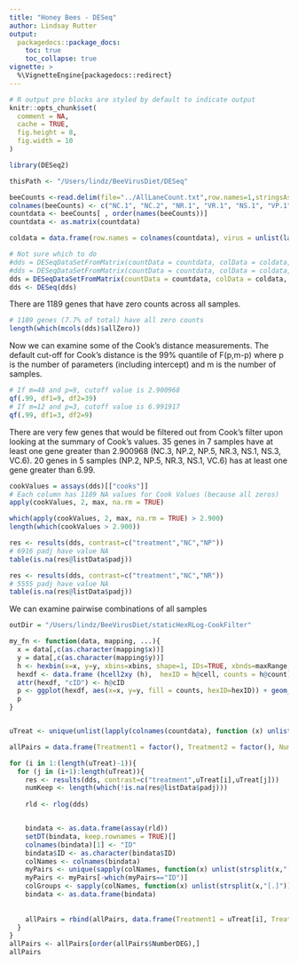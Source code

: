 ```yaml
---
title: "Honey Bees - DESeq"
author: Lindsay Rutter
output:
  packagedocs::package_docs:
    toc: true
    toc_collapse: true
vignette: >
  %\VignetteEngine{packagedocs::redirect}
---
```


<meta http-equiv="content-type" content="text/html;charset=utf-8" />

```r
# R output pre blocks are styled by default to indicate output
knitr::opts_chunk$set(
  comment = NA,
  cache = TRUE,
  fig.height = 8,
  fig.width = 10
)
```

```r
library(DESeq2)

thisPath <- "/Users/lindz/BeeVirusDiet/DESeq"

beeCounts <-read.delim(file="../AllLaneCount.txt",row.names=1,stringsAsFactors = FALSE)
colnames(beeCounts) <- c("NC.1", "NC.2", "NR.1", "VR.1", "NS.1", "VP.1", "NS.2", "VR.2", "NP.1", "VP.2", "VC.1", "NP.2", "VP.3", "NP.3", "VS.1", "VS.2", "VC.2", "NC.3", "VP.4", "NC.4", "NR.2", "VC.3", "VC.4", "NP.4", "VR.3", "NC.5", "VS.3", "NP.5", "VC.5", "VS.4", "NS.3", "VS.5", "VP.5", "NR.3", "NR.4", "VC.6", "NS.4", "NC.6", "NP.6", "VR.4", "NR.5", "NR.6", "NS.5", "VP.6", "NS.6", "VR.5", "VR.6", "VS.6")
countdata <- beeCounts[ , order(names(beeCounts))]
countdata <- as.matrix(countdata)

coldata = data.frame(row.names = colnames(countdata), virus = unlist(lapply(colnames(countdata), function (x) substring(unlist(strsplit(x, "[.]"))[1],1,1))), diet = unlist(lapply(colnames(countdata), function (x) substring(unlist(strsplit(x, "[.]"))[1],2,2))), treatment = unlist(lapply(colnames(countdata), function (x) unlist(strsplit(x, "[.]"))[1])))

# Not sure which to do
#dds = DESeqDataSetFromMatrix(countData = countdata, colData = coldata, design = ~ virus + diet)
#dds = DESeqDataSetFromMatrix(countData = countdata, colData = coldata, design = ~ virus + diet + virus:diet)
dds = DESeqDataSetFromMatrix(countData = countdata, colData = coldata, design = ~ treatment)
dds <- DESeq(dds)
```

There are 1189 genes that have zero counts across all samples.

```r
# 1189 genes (7.7% of total) have all zero counts
length(which(mcols(dds)$allZero))
```

Now we can examine some of the Cook's distance measurements. The default cut-off for Cook's distance is the 99% quantile of F(p,m-p) where p is the number of parameters (including intercept) and m is the number of samples.

```r
# If m=48 and p=9, cutoff value is 2.900968
qf(.99, df1=9, df2=39)
# If m=12 and p=3, cutoff value is 6.991917
qf(.99, df1=3, df2=9)
```

There are very few genes that would be filtered out from Cook's filter upon looking at the summary of Cook's values. 35 genes in 7 samples have at least one gene greater than 2.900968 (NC.3, NP.2, NP.5, NR.3, NS.1, NS.3, VC.6). 20 genes in 5 samples (NP.2, NP.5, NR.3, NS.1, VC.6) has at least one gene greater than 6.99.
 
```r
cookValues = assays(dds)[["cooks"]]
# Each column has 1189 NA values for Cook Values (because all zeros)
apply(cookValues, 2, max, na.rm = TRUE)

which(apply(cookValues, 2, max, na.rm = TRUE) > 2.900)
length(which(cookValues > 2.900))
```


```r
res <- results(dds, contrast=c("treatment","NC","NP"))
# 6916 padj have value NA
table(is.na(res@listData$padj))

res <- results(dds, contrast=c("treatment","NC","NR"))
# 5555 padj have value NA
table(is.na(res@listData$padj))
```

We can examine pairwise combinations of all samples


```r
outDir = "/Users/lindz/BeeVirusDiet/staticHexRLog-CookFilter"

my_fn <- function(data, mapping, ...){
  x = data[,c(as.character(mapping$x))]
  y = data[,c(as.character(mapping$y))]
  h <- hexbin(x=x, y=y, xbins=xbins, shape=1, IDs=TRUE, xbnds=maxRange, ybnds=maxRange)
  hexdf <- data.frame (hcell2xy (h),  hexID = h@cell, counts = h@count)
  attr(hexdf, "cID") <- h@cID
  p <- ggplot(hexdf, aes(x=x, y=y, fill = counts, hexID=hexID)) + geom_hex(stat="identity") + geom_abline(intercept = 0, color = "red", size = 0.25) + coord_cartesian(xlim = c(-1*buffer, maxRange[2]+buffer), ylim = c(-1*buffer, maxRange[2]+buffer))
  p
}



```

```r
uTreat <- unique(unlist(lapply(colnames(countdata), function (x) unlist(strsplit(x, "[.]"))[1])))

allPairs = data.frame(Treatment1 = factor(), Treatment2 = factor(), NumberDEG = numeric())

for (i in 1:(length(uTreat)-1)){
  for (j in (i+1):length(uTreat)){
    res <- results(dds, contrast=c("treatment",uTreat[i],uTreat[j]))
    numKeep <- length(which(!is.na(res@listData$padj)))
    
    rld <- rlog(dds)


    bindata <- as.data.frame(assay(rld))
    setDT(bindata, keep.rownames = TRUE)[]
    colnames(bindata)[1] <- "ID"
    bindata$ID <- as.character(bindata$ID)
    colNames <- colnames(bindata)
    myPairs <- unique(sapply(colNames, function(x) unlist(strsplit(x,"[.]"))[1]))
    myPairs <- myPairs[-which(myPairs=="ID")]
    colGroups <- sapply(colNames, function(x) unlist(strsplit(x,"[.]"))[1])
    bindata <- as.data.frame(bindata)
    
    
    allPairs = rbind(allPairs, data.frame(Treatment1 = uTreat[i], Treatment2 = uTreat[j], NumberNA = numKeep))
  }
}
allPairs <- allPairs[order(allPairs$NumberDEG),]
allPairs
```

